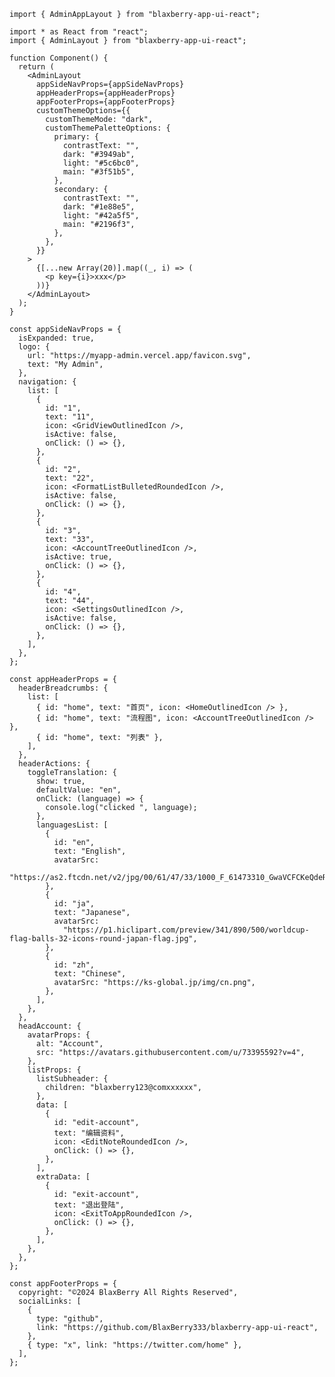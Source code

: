 
<Meta of={Stories} />

<Title>\<AdminAppLayout></Title>

```tsx
import { AdminAppLayout } from "blaxberry-app-ui-react";
```

```tsx
import * as React from "react";
import { AdminLayout } from "blaxberry-app-ui-react";

function Component() {
  return (
    <AdminLayout
      appSideNavProps={appSideNavProps}
      appHeaderProps={appHeaderProps}
      appFooterProps={appFooterProps}
      customThemeOptions={{
        customThemeMode: "dark",
        customThemePaletteOptions: {
          primary: {
            contrastText: "",
            dark: "#3949ab",
            light: "#5c6bc0",
            main: "#3f51b5",
          },
          secondary: {
            contrastText: "",
            dark: "#1e88e5",
            light: "#42a5f5",
            main: "#2196f3",
          },
        },
      }}
    >
      {[...new Array(20)].map((_, i) => (
        <p key={i}>xxx</p>
      ))}
    </AdminLayout>
  );
}

const appSideNavProps = {
  isExpanded: true,
  logo: {
    url: "https://myapp-admin.vercel.app/favicon.svg",
    text: "My Admin",
  },
  navigation: {
    list: [
      {
        id: "1",
        text: "11",
        icon: <GridViewOutlinedIcon />,
        isActive: false,
        onClick: () => {},
      },
      {
        id: "2",
        text: "22",
        icon: <FormatListBulletedRoundedIcon />,
        isActive: false,
        onClick: () => {},
      },
      {
        id: "3",
        text: "33",
        icon: <AccountTreeOutlinedIcon />,
        isActive: true,
        onClick: () => {},
      },
      {
        id: "4",
        text: "44",
        icon: <SettingsOutlinedIcon />,
        isActive: false,
        onClick: () => {},
      },
    ],
  },
};

const appHeaderProps = {
  headerBreadcrumbs: {
    list: [
      { id: "home", text: "首页", icon: <HomeOutlinedIcon /> },
      { id: "home", text: "流程图", icon: <AccountTreeOutlinedIcon /> },
      { id: "home", text: "列表" },
    ],
  },
  headerActions: {
    toggleTranslation: {
      show: true,
      defaultValue: "en",
      onClick: (language) => {
        console.log("clicked ", language);
      },
      languagesList: [
        {
          id: "en",
          text: "English",
          avatarSrc:
            "https://as2.ftcdn.net/v2/jpg/00/61/47/33/1000_F_61473310_GwaVCFCKeQdeRj05P88xlnO3dF5HiJRp.jpg",
        },
        {
          id: "ja",
          text: "Japanese",
          avatarSrc:
            "https://p1.hiclipart.com/preview/341/890/500/worldcup-flag-balls-32-icons-round-japan-flag.jpg",
        },
        {
          id: "zh",
          text: "Chinese",
          avatarSrc: "https://ks-global.jp/img/cn.png",
        },
      ],
    },
  },
  headAccount: {
    avatarProps: {
      alt: "Account",
      src: "https://avatars.githubusercontent.com/u/73395592?v=4",
    },
    listProps: {
      listSubheader: {
        children: "blaxberry123@comxxxxxx",
      },
      data: [
        {
          id: "edit-account",
          text: "编辑资料",
          icon: <EditNoteRoundedIcon />,
          onClick: () => {},
        },
      ],
      extraData: [
        {
          id: "exit-account",
          text: "退出登陆",
          icon: <ExitToAppRoundedIcon />,
          onClick: () => {},
        },
      ],
    },
  },
};

const appFooterProps = {
  copyright: "©2024 BlaxBerry All Rights Reserved",
  socialLinks: [
    {
      type: "github",
      link: "https://github.com/BlaxBerry333/blaxberry-app-ui-react",
    },
    { type: "x", link: "https://twitter.com/home" },
  ],
};
```
